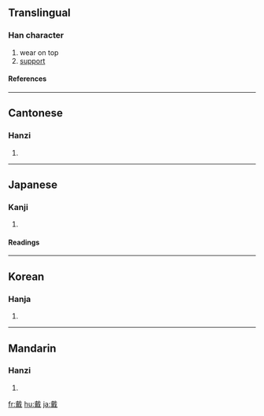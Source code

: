 ==Translingual==
===Han character===
{{Han char|rn=62|rad=戈|as=14|sn=18|four=4385<sub>0</sub>|canj=十戈田廿金 (JIWTC)}}
# wear on top
# [[support]]
====References====
{{Han ref|kx=0414.250|dkj=11685|dj=0758.170|hdz=21413.090|uh=6234|ud=25140|bh=C0B9|bd=49337}}
----
==Cantonese==
===Hanzi===
{{yue-hanzi|jyut=|y=daai3}}
# {{defn|Cantonese}}
----
==Japanese==
===Kanji===
{{ja-kanji|grade=|rs=戈14}}
# {{defn|Japanese}} 
====Readings====
{{ja-readings|on=[[たい]] (tai)|kun=[[いただく]] (itadaku)}}
----
==Korean==
===Hanja===
{{ko-hanja|hangeul=대|eumhun=|rv=dae|mr=tae|y=tay}}
# {{defn|Korean}}
----
==Mandarin==
===Hanzi===
{{cmn-hanzi|pin=[[dài]] ([[dai4]])|wg=tai<sup>4</sup>}}
# {{defn|Mandarin}}

[[fr:戴]]
[[hu:戴]]
[[ja:戴]]
